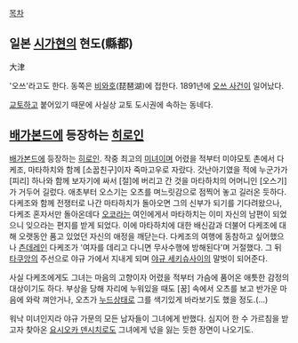 [[목차]]

== 일본 [[시가]]현의 현도(縣都) ==
大津

'오쓰'라고도 한다. 동쪽은 [[비와호]](琵琶湖)에 접한다. 1891년에 [[오쓰 사건]]이 일어났다.

[[교토]]하고 붙어있기 때문에 사실상 교토 도시권에 속하는 동네다.
== [[배가본드]]에 등장하는 [[히로인]] ==
[[배가본드]]에 등장하는 [[히로인]]. 작중 최고의 [[미녀]]이며 어렸을 적부터 미야모토 촌에서 다케조, 마타하치와 함께 [소꿉친구]이자 죽마고우로 자랐다. 
갓난아기였을 적에 누군가가 [피리] 하나와 함께 보자기에 싸서 [절]에 버리고 간 것을 마타하치의 어머니인 [오스기]가 거두어 길렀다. 애초부터 오스기는 오츠를 며느릿감으로 점찍어 놓고 길러온 듯하다.
다케조와 함께 전쟁터로 나간 마타하치가 돌아오면 그의 신부가 되기를 기다려왔으나, 다케조 혼자서만 돌아온데다 [[오코]]라는 여인에게서 마타하치는 이미 자신의 남편이 되었으니 잊으라는 편지를 받게 되었다. 이에 마타하치에 대한 배신감과 더불어 다케조에 대해 오랫동안 품고 있었던 자신의 애정을 깨닫는다. 
다케조의 여행에 동참하고 싶어했으나 [[츤데레]]인 다케조가 '여자를 데리고 다니면 무사수행에 방해된다'며 거절했다. 그 뒤 [[타쿠앙]]의 주선으로 야규 가에서 지내게 되며 [[야규 세키슈사이]]의 말벗이 되어준다. 

사실 다케조에게도 그녀는 마음의 고향이자 어렸을 적부터 가슴에 품어온 애틋한 감정의 대상이기도 하다. 부상을 당해 자리에 누워있을 때도 [꿈] 속에서 오츠를 보고 반가운 마음에 와락 껴안거나, 오츠가 [[누드]]상태로 그를 색기있게 바라보기도 했을 정도.(...)

워낙 미녀인지라 야규 가문의 모든 남자들이 그녀에게 반했다. 심지어 한 수 가르침을 받고자 찾아온 [[요시오카 덴시치로]]도 그녀에게 넋을 잃는 듯한 장면이 나오기도.
